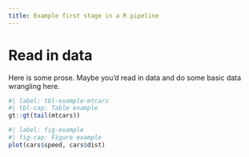 ```yaml
---
title: Example first stage in a R pipeline
---
```


# Read in data

Here is some prose.
Maybe you'd read in data and do some basic data wrangling here.

```r
#| label: tbl-example-mtcars
#| tbl-cap: Table example
gt::gt(tail(mtcars))
```

```r
#| label: fig-example
#| fig-cap: Figure example
plot(cars$speed, cars$dist)
```

